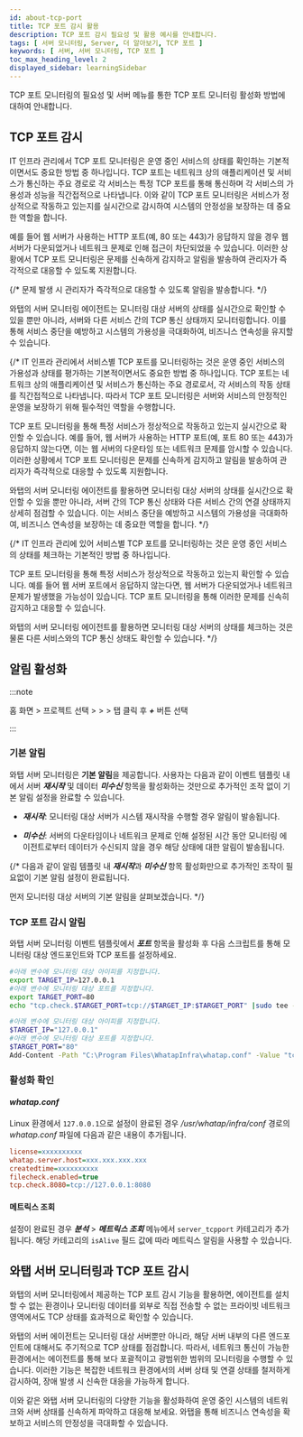 ```yaml
---
id: about-tcp-port
title: TCP 포트 감시 활용
description: TCP 포트 감시 필요성 및 활용 예시를 안내합니다.
tags: [ 서버 모니터링, Server, 더 알아보기, TCP 포트 ]
keywords: [ 서버, 서버 모니터링, TCP 포트 ]
toc_max_heading_level: 2
displayed_sidebar: learningSidebar
---
```


TCP 포트 모니터링의 필요성 및 서버 <Cmdname sid="side_eventSetting" className="uitext" /> 메뉴를 통한 TCP 포트 모니터링 활성화 방법에 대하여 안내합니다. 

## TCP 포트 감시

IT 인프라 관리에서 TCP 포트 모니터링은 운영 중인 서비스의 상태를 확인하는 기본적이면서도 중요한 방법 중 하나입니다. TCP 포트는 네트워크 상의 애플리케이션 및 서비스가 통신하는 주요 경로로 각 서비스는 특정 TCP 포트를 통해 통신하며 각 서비스의 가용성과 성능을 직간접적으로 나타냅니다. 이와 같이 TCP 포트 모니터링은 서비스가 정상적으로 작동하고 있는지를 실시간으로 감시하여 시스템의 안정성을 보장하는 데 중요한 역할을 합니다.

예를 들어 웹 서버가 사용하는 HTTP 포트(예, 80 또는 443)가 응답하지 않을 경우 웹 서버가 다운되었거나 네트워크 문제로 인해 접근이 차단되었을 수 있습니다. 이러한 상황에서 TCP 포트 모니터링은 문제를 신속하게 감지하고 알림을 발송하여 관리자가 즉각적으로 대응할 수 있도록 지원합니다.

{/* 문제 발생 시 관리자가 즉각적으로 대응할 수 있도록 알림을 발송합니다. */}

와탭의 서버 모니터링 에이전트는 모니터링 대상 서버의 상태를 실시간으로 확인할 수 있을 뿐만 아니라, 서버와 다른 서비스 간의 TCP 통신 상태까지 모니터링합니다. 이를 통해 서비스 중단을 예방하고 시스템의 가용성을 극대화하여, 비즈니스 연속성을 유지할 수 있습니다.

{/* IT 인프라 관리에서 서비스별 TCP 포트를 모니터링하는 것은 운영 중인 서비스의 가용성과 상태를 평가하는 기본적이면서도 중요한 방법 중 하나입니다. TCP 포트는 네트워크 상의 애플리케이션 및 서비스가 통신하는 주요 경로로서, 각 서비스의 작동 상태를 직간접적으로 나타냅니다. 따라서 TCP 포트 모니터링은 서버와 서비스의 안정적인 운영을 보장하기 위해 필수적인 역할을 수행합니다.

TCP 포트 모니터링을 통해 특정 서비스가 정상적으로 작동하고 있는지 실시간으로 확인할 수 있습니다. 예를 들어, 웹 서버가 사용하는 HTTP 포트(예, 포트 80 또는 443)가 응답하지 않는다면, 이는 웹 서버의 다운타임 또는 네트워크 문제를 암시할 수 있습니다. 이러한 상황에서 TCP 포트 모니터링은 문제를 신속하게 감지하고 알림을 발송하여 관리자가 즉각적으로 대응할 수 있도록 지원합니다.

와탭의 서버 모니터링 에이전트를 활용하면 모니터링 대상 서버의 상태를 실시간으로 확인할 수 있을 뿐만 아니라, 서버 간의 TCP 통신 상태와 다른 서비스 간의 연결 상태까지 상세히 점검할 수 있습니다. 이는 서비스 중단을 예방하고 시스템의 가용성을 극대화하여, 비즈니스 연속성을 보장하는 데 중요한 역할을 합니다. */}


{/* IT 인프라 관리에 있어 서비스별 TCP 포트를 모니터링하는 것은 운영 중인 서비스의 상태를 체크하는 기본적인 방법 중 하나입니다.

TCP 포트 모니터링을 통해 특정 서비스가 정상적으로 작동하고 있는지 확인할 수 있습니다. 예를 들어 웹 서버 포트에서 응답하지 않는다면, 웹 서버가 다운되었거나 네트워크 문제가 발생했을 가능성이 있습니다. TCP 포트 모니터링을 통해 이러한 문제를 신속히 감지하고 대응할 수 있습니다.

와탭의 서버 모니터링 에이전트를 활용하면 모니터링 대상 서버의 상태를 체크하는 것은 물론 다른 서비스와의 TCP 통신 상태도 확인할 수 있습니다.  */}


## 알림 활성화 

:::note 

홈 화면 &gt; 프로젝트 선택 &gt; <Cmdname sid="side_event" className="uitext" /> &gt; <Cmdname sid="side_eventSetting" className="uitext" /> &gt; <Cmdname sid="server" className="uitext" /> 탭 클릭 후 ***+*** <Cmdname sid="add_alert_setting" className="uitext" /> 버튼 선택

:::

### 기본 알림 

와탭 서버 모니터링은 **기본 알림**을 제공합니다. 사용자는 다음과 같이 이벤트 템플릿 내에서 서버 ***재시작*** 및 데이터 ***미수신*** 항목을 활성화하는 것만으로 추가적인 조작 없이 기본 알림 설정을 완료할 수 있습니다.

* ***재시작***: 모니터링 대상 서버가 시스템 재시작을 수행할 경우 알림이 발송됩니다.

* ***미수신***: 서버의 다운타임이나 네트워크 문제로 인해 설정된 시간 동안 모니터링 에이전트로부터 데이터가 수신되지 않을 경우 해당 상태에 대한 알림이 발송됩니다.

{/* 다음과 같이 알림 템플릿 내 ***재시작***과 ***미수신*** 항목 활성화만으로 추가적인 조작이 필요없이 기본 알림 설정이 완료됩니다.

먼저 모니터링 대상 서버의 기본 알림을 살펴보겠습니다.  */}


### TCP 포트 감시 알림 

와탭 서버 모니터링 이벤트 템플릿에서 ***포트*** 항목을 활성화 후 다음 스크립트를 통해 모니터링 대상 엔드포인트와 TCP 포트를 설정하세요. 

<Tabs groupId='server-user-script'>
<TabItem value="lxs" label="Linux Shell">

```bash title=SH
#아래 변수에 모니터링 대상 아이피를 지정합니다.
export TARGET_IP=127.0.0.1
#아래 변수에 모니터링 대상 포트를 지정합니다.
export TARGET_PORT=80
echo "tcp.check.$TARGET_PORT=tcp://$TARGET_IP:$TARGET_PORT" |sudo tee -a /usr/whatap/infra/conf/whatap.conf
```

</TabItem>
<TabItem value="wps" label="Windows Powershell">

```bash title=SH
#아래 변수에 모니터링 대상 아이피를 지정합니다.
$TARGET_IP="127.0.0.1"
#아래 변수에 모니터링 대상 포트를 지정합니다.
$TARGET_PORT="80"
Add-Content -Path "C:\Program Files\WhatapInfra\whatap.conf" -Value "tcp.check.$TARGET_PORT=tcp://$TARGET_IP:$TARGET_PORT"
```

</TabItem>
</Tabs>

### 활성화 확인 

#### *whatap.conf*

Linux 환경에서 `127.0.0.1`으로 설정이 완료된 경우 */usr/whatap/infra/conf* 경로의 *whatap.conf* 파일에 다음과 같은 내용이 추가됩니다. 

```ini title='whatap.conf'
license=xxxxxxxxxx
whatap.server.host=xxx.xxx.xxx.xxx
createdtime=xxxxxxxxxx
filecheck.enabled=true
tcp.check.8080=tcp://127.0.0.1:8080
```

#### 메트릭스 조회 

설정이 완료된 경우 ***분석*** &gt; ***메트릭스 조회*** 메뉴에서 `server_tcpport` 카테고리가 추가됩니다. 해당 카테고리의 `isAlive` 필드 값에 따라 메트릭스 알림을 사용할 수 있습니다. 


## 와탭 서버 모니터링과 TCP 포트 감시

와탭의 서버 모니터링에서 제공하는 TCP 포트 감시 기능을 활용하면, 에이전트를 설치할 수 없는 환경이나 모니터링 데이터를 외부로 직접 전송할 수 없는 프라이빗 네트워크 영역에서도 TCP 상태를 효과적으로 확인할 수 있습니다.

와탭의 서버 에이전트는 모니터링 대상 서버뿐만 아니라, 해당 서버 내부의 다른 엔드포인트에 대해서도 주기적으로 TCP 상태를 점검합니다. 따라서, 네트워크 통신이 가능한 환경에서는 에이전트를 통해 보다 포괄적이고 광범위한 범위의 모니터링을 수행할 수 있습니다. 이러한 기능은 복잡한 네트워크 환경에서의 서버 상태 및 연결 상태를 철저하게 감시하여, 장애 발생 시 신속한 대응을 가능하게 합니다.

이와 같은 와탭 서버 모니터링의 다양한 기능을 활성화하여 운영 중인 시스템의 네트워크와 서버 상태를 신속하게 파악하고 대응해 보세요. 와탭을 통해 비즈니스 연속성을 확보하고 서비스의 안정성을 극대화할 수 있습니다.